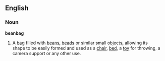 ==English==
===Noun===
'''beanbag'''
#A [[bag]] filled with [[bean]]s, [[bead]]s or similar small objects, allowing its shape to be easily formed and used as a [[chair]], [[bed]], a [[toy]] for throwing, a camera support or any other use.